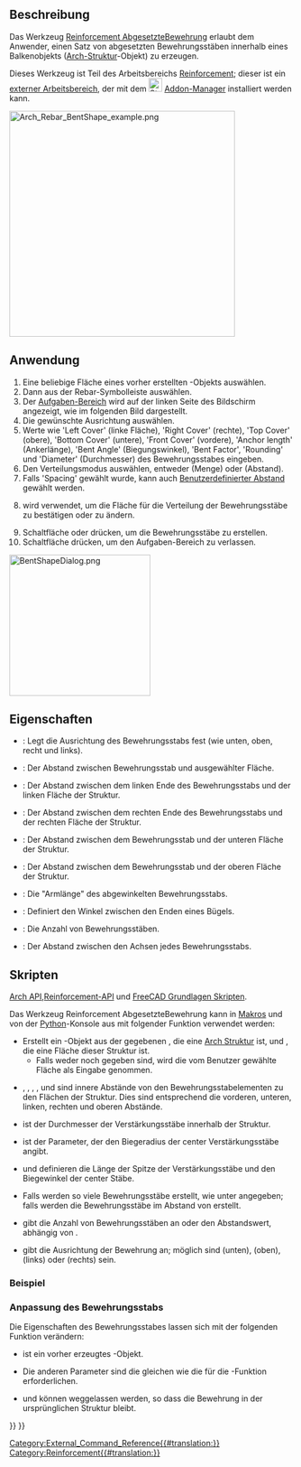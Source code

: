 <languages/>

{{Docnav/de
|[[Reinforcement_StirrupRebar/de|Bewehrungsbügel]]
|[[Reinforcement_HelicalRebar/de|Wendelbewehrung]]
|[[Reinforcement_Workbench/de|Reinforcement]]
|IconL=Reinforcement_StirrupRebar.svg
|IconR=Reinforcement_HelicalRebar.svg
|IconC=Reinforcement_Workbench.svg
}}

{{GuiCommand/de
|Name=Reinforcement BentShapeRebar
|Name/de=Reinforcement AbgesetzteBewehrung
|MenuLocation=3D/BIM → Bewehrungswerkzeuge → AbgesetzteBewehrung
|Workbenches=[[Reinforcement_Workbench/de|Reinforcement]], [[BIM_Workbench/de|BIM]]
|Version=0.17
|SeeAlso=
}}

<span id="Description"></span>
==Beschreibung==

Das Werkzeug [[Reinforcement_BentShapeRebar|Reinforcement AbgesetzteBewehrung]] erlaubt dem Anwender, einen Satz von abgesetzten Bewehrungsstäben innerhalb eines Balkenobjekts ([[Arch_Structure/de|Arch-Struktur]]-Objekt) zu erzeugen.

Dieses Werkzeug ist Teil des Arbeitsbereichs [[Reinforcement_Workbench/de|Reinforcement]]; dieser ist ein [[External_workbenches/de|externer Arbeitsbereich]], der mit dem [[Image:Std_AddonMgr.svg|24px]] [[Std_AddonMgr/de|Addon-Manager]] installiert werden kann.

[[Image:Arch_Rebar_BentShape_example.png|400px]]
{{Caption|Zwei Sätze von abgewinkelten Bewehrungsstäben in einer [[Arch_Structure/de|Struktur]]}}

<span id="Usage"></span>
==Anwendung==

# Eine beliebige Fläche eines vorher erstellten {{Button|[[Image:Arch_Structure.svg|16px]] [[Arch_Structure/de|Struktur]]}}-Objekts auswählen.
# Dann {{Button|[[Image:Reinforcement_BentShapeRebar.svg|16px]] [[Reinforcement_BentShapeRebar/de|Abgesetzte Bewehrung]]}} aus der Rebar-Symbolleiste auswählen.
# Der [[Task_panel/de|Aufgaben-Bereich]] wird auf der linken Seite des Bildschirm angezeigt, wie im folgenden Bild dargestellt.
# Die gewünschte Ausrichtung auswählen.
# Werte wie 'Left Cover' (linke Fläche), 'Right Cover' (rechte), 'Top Cover' (obere), 'Bottom Cover' (untere), 'Front Cover' (vordere), 'Anchor length' (Ankerlänge), 'Bent Angle' (Biegungswinkel), 'Bent Factor', 'Rounding' und 'Diameter' (Durchmesser) des Bewehrungsstabes eingeben.
# Den Verteilungsmodus auswählen, entweder {{incode|'Amount'}} (Menge) oder {{incode|'Spacing'}} (Abstand).
# Falls 'Spacing' gewählt wurde, kann auch [[Reinforcement_Custom_Spacing/de|Benutzerdefinierter Abstand]] gewählt werden.
# {{Button|Pick selected face}} wird verwendet, um die Fläche für die Verteilung der Bewehrungsstäbe zu bestätigen oder zu ändern.
# Schaltfläche {{Button|OK}} oder {{Button|Anwenden}} drücken, um die Bewehrungsstäbe zu erstellen.
# Schaltfläche {{Button|Abbrechen}} drücken, um den Aufgaben-Bereich zu verlassen.

[[Image:BentShapeDialog.png|250px]]
{{Caption|Aufgaben-Bereich für das Werkzeug}}

<span id="Properties"></span>
==Eigenschaften== 

* {{PropertyData/de|Orientation}}: Legt die Ausrichtung des Bewehrungsstabs fest (wie unten, oben, recht und links).
* {{PropertyData/de|Front Cover}}: Der Abstand zwischen Bewehrungsstab und ausgewählter Fläche.
* {{PropertyData/de|Left Cover}}: Der Abstand zwischen dem linken Ende des Bewehrungsstabs und der linken Fläche der Struktur.
* {{PropertyData/de|Right Cover}}: Der Abstand zwischen dem rechten Ende des Bewehrungsstabs und der rechten Fläche der Struktur.
* {{PropertyData/de|Bottom Cover}}: Der Abstand zwischen dem Bewehrungsstab und der unteren Fläche der Struktur.
* {{PropertyData/de|Top Cover}}: Der Abstand zwischen dem Bewehrungsstab und der oberen Fläche der Struktur.
* {{PropertyData/de|Anchor Length}}: Die "Armlänge" des abgewinkelten Bewehrungsstabs.
* {{PropertyData/de|Bent Angle}}: Definiert den Winkel zwischen den Enden eines Bügels.
* {{PropertyData/de|Amount}}: Die Anzahl von Bewehrungsstäben.
* {{PropertyData/de|Spacing}}: Der Abstand zwischen den Achsen jedes Bewehrungsstabs.

<span id="Scripting"></span>
==Skripten==

{{Emphasis|Siehe auch:}} [[Arch_API/de|Arch API]],[[Reinforcement_API/de|Reinforcement-API]] und [[FreeCAD_Scripting_Basics/de|FreeCAD Grundlagen Skripten]].

Das Werkzeug Reinforcement AbgesetzteBewehrung kann in [[Macros/de|Makros]] und von der [[Python/de|Python]]-Konsole aus mit folgender Funktion verwendet werden:
{{Code|code=
Rebar = makeBentShapeRebar(f_cover, b_cover, l_cover, r_cover,
                           diameter, t_cover, bentLength, bentAngle, rounding, amount_spacing_check, amount_spacing_value, orientation="Bottom",
                           structure=None, facename=None)
}}

* Erstellt ein {{incode|Rebar}}-Objekt aus der gegebenen {{incode|structure}}, die eine [[Arch Structure/de|Arch Struktur]] ist, und {{incode|facename}}, die eine Fläche dieser Struktur ist.
** Falls weder {{incode|structure}} noch {{incode|facename}} gegeben sind, wird die vom Benutzer gewählte Fläche als Eingabe genommen.
* {{incode|f_cover}}, {{incode|b_cover}}, {{incode|l_cover}}, {{incode|r_cover}}, und {{incode|t_cover}} sind innere Abstände von den Bewehrungsstabelementen zu den Flächen der Struktur. Dies sind entsprechend die vorderen, unteren, linken, rechten und oberen Abstände.
* {{incode|diameter}} ist der Durchmesser der Verstärkungsstäbe innerhalb der Struktur.
* {{incode|rounding}} ist der Parameter, der den Biegeradius der center Verstärkungsstäbe angibt.
* {{incode|bentLength}} und {{incode|bentAngle}} definieren die Länge der Spitze der Verstärkungsstäbe und den Biegewinkel der center Stäbe.
* {{incode|amount_spacing_check}} Falls {{incode|True}} werden so viele Bewehrungsstäbe erstellt, wie unter {{incode|amount_spacing_value}} angegeben; falls {{incode|False}} werden die Bewehrungsstäbe im Abstand von  {{incode|amount_spacing_value}} erstellt.
* {{incode|amount_spacing_value}} gibt die Anzahl von Bewehrungsstäben an oder den Abstandswert, abhängig von {{incode|amount_spacing_check}}.
* {{incode|orientation}} gibt die Ausrichtung der Bewehrung an; möglich sind {{incode|"Bottom"}} (unten), {{incode|"Top"}} (oben), {{incode|"Left"}} (links) oder {{incode|"Right"}} (rechts) sein.

<span id="Example"></span>
=== Beispiel ===

{{Code|code=
import FreeCAD, Arch, BentShapeRebar

Structure = Arch.makeStructure(length=1000, width=1000, height=100)
Structure.ViewObject.Transparency = 80
FreeCAD.ActiveDocument.recompute()

Rebar = BentShapeRebar.makeBentShapeRebar(50, 20, 20, 20,
                                          8, 40, 100, 135, 2, True, 4, "Bottom", Structure, "Face4")
Rebar.ViewObject.ShapeColor = (0.9, 0.0, 0.0)

Rebar2 = BentShapeRebar.makeBentShapeRebar(50, 40, 20, 20,
                                           8, 20, 100, 135, 2, True, 4, "Bottom", Structure, "Face6")
Rebar2.ViewObject.ShapeColor = (0.0, 0.0, 0.9) 
}}

<span id="Edition_of_the_rebar"></span>
=== Anpassung des Bewehrungsstabs ===

Die Eigenschaften des Bewehrungsstabes lassen sich mit der folgenden Funktion verändern:

{{Code|code=
editBentShapeRebar(Rebar, f_cover, b_cover, l_cover, r_cover,
                   diameter, t_cover, bentLength, bentAngle, rounding, amount_spacing_check, amount_spacing_value, orientation,
                   structure=None, facename=None)
}}

* {{incode|Rebar}} ist ein vorher erzeugtes {{incode|BentShapeRebar}}-Objekt.
* Die anderen Parameter sind die gleichen wie die für die {{incode|makeBentShapeRebar()}}-Funktion erforderlichen.
* {{incode|structure}} und {{incode|facename}} können weggelassen werden, so dass die Bewehrung in der ursprünglichen Struktur bleibt.

{{Code|code=
import BentShapeRebar

BentShapeRebar.editBentShapeRebar(Rebar, 50, 20, 20, 20,
                                  12, 20, 100, 155, 2, True, 6, "Top")

BentShapeRebar.editBentShapeRebar(Rebar2, 50, 35, 20, 20,
                                  12, 35, 100, 155, 2, True, 6, "Top")
}}


{{Docnav/de
|[[Reinforcement_StirrupRebar/de|Bewehrungsbügel]]
|[[Reinforcement_HelicalRebar/de|Wendelbewehrung]]
|[[Reinforcement_Workbench/de|Reinforcement]]
|IconL=Reinforcement_StirrupRebar.svg
|IconR=Reinforcement_HelicalRebar.svg
|IconC=Reinforcement_Workbench.svg
}}

[[Category:External_Command_Reference{{#translation:}}]]
[[Category:Reinforcement{{#translation:}}]]
{{BIM_Tools_navi{{#translation:}}}}
{{Userdocnavi{{#translation:}}}}